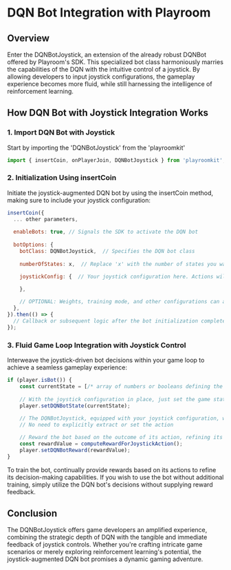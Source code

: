 # DQN Bot Integration with Playroom
## Overview
Enter the DQNBotJoystick, an extension of the already robust DQNBot offered by Playroom's SDK. 
This specialized bot class harmoniously marries the capabilities of the DQN with the intuitive control of a joystick. 
By allowing developers to input joystick configurations, the gameplay experience becomes more fluid, while still harnessing the intelligence of reinforcement learning.

## How DQN Bot with Joystick Integration Works

### 1. Import DQN Bot with Joystick
Start by importing the 'DQNBotJoystick' from the 'playroomkit'

```js
import { insertCoin, onPlayerJoin, DQNBotJoystick } from 'playroomkit';
```

### 2. Initialization Using insertCoin
Initiate the joystick-augmented DQN bot by using the insertCoin method, making sure to include your joystick configuration:

```js
insertCoin({
  ... other parameters,
  
  enableBots: true, // Signals the SDK to activate the DQN bot
  
  botOptions: {
    botClass: DQNBotJoystick,  // Specifies the DQN bot class
    
    numberOfStates: x,  // Replace 'x' with the number of states you want to pass to the agent.

    joystickConfig: {  // Your joystick configuration here. Actions will be derived from this joystick config.
     
    },

    // OPTIONAL: Weights, training mode, and other configurations can also be passed as DQN Bot
  },
}).then(() => {
  // Callback or subsequent logic after the bot initialization completes
});
```


### 3. Fluid Game Loop Integration with Joystick Control
Interweave the joystick-driven bot decisions within your game loop to achieve a seamless gameplay experience:

```js
if (player.isBot()) {
    const currentState = [/* array of numbers or booleans defining the game state */];
    
    // With the joystick configuration in place, just set the game state
    player.setDQNBotState(currentState);
    
    // The DQNBotJoystick, equipped with your joystick configuration, will automatically set the corresponding action
    // No need to explicitly extract or set the action

    // Reward the bot based on the outcome of its action, refining its decision-making process
    const rewardValue = computeRewardForJoystickAction();
    player.setDQNBotReward(rewardValue);
}
```

To train the bot, continually provide rewards based on its actions to refine its decision-making capabilities. 
If you wish to use the bot without additional training, simply utilize the DQN bot's decisions without supplying reward feedback.

## Conclusion
The DQNBotJoystick offers game developers an amplified experience, combining the strategic depth of DQN with the tangible and immediate feedback of joystick controls. 
Whether you're crafting intricate game scenarios or merely exploring reinforcement learning's potential, the joystick-augmented DQN bot promises a dynamic gaming adventure.